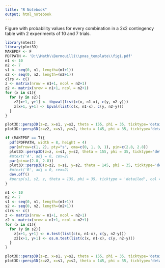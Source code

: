 ```yaml
---
title: "R Notebook"
output: html_notebook
---
```


Figure with probability values for every combination in a 2x2 contingency table
with 2 experiments of 10 and 7 trials.
```r
library(mtest)
library(plot3D)
MAKEPDF <- F
PDFPATH <- 'D:\\Math\\Bernouilli\\pnas_template\\fig1.pdf'
n1 <- 10
n2 <- 7
s1 <- seq(0, n1, length=(n1+1))
s2 <- seq(0, n2, length=(n2+1))
clrs <- c()
z <- matrix(nrow = n1+1, ncol = n2+1)
z2 <- matrix(nrow = n1+1, ncol = n2+1)
for (x in s1){
  for (y in s2){
    z2[x+1, y+1] <- tbpval(list(c(x, n1-x), c(y, n2-y)))
    z[x+1, y+1] <- bpval(list(c(x, n1-x), c(y, n2-y)))
  }
}

plot3D::persp3D(z=z, x=s1, y=s2, theta = 155, phi = 35, ticktype='detailed', bty='b2', xlab='s1', ylab='s2', zlab='\n\nP')
plot3D::persp3D(z=z2, x=s1, y=s2, theta = 145, phi = 35, ticktype='detailed', bty='b2', xlab='s1', ylab='s2', zlab='\n\nP')

if (MAKEPDF == T){
  pdf(PDFPATH, width = 8, height = 4)
  par(mfrow=c(1, 2), pty="s", oma=c(0, 1, 0, 1), pin=c(2.8, 2.8))
  plot3D::persp3D(z=z, x=s1, y=s2, theta = 155, phi = 35, ticktype='detailed', bty='b2', xlab='\n\ns1', ylab='\n\ns2', zlab='\n\n\nP')
  #mtext('A', adj = 0, cex=2)
  par(pin=c(2.8, 2.8))
  plot3D::persp3D(z=z2, x=s1, y=s2, theta = 145, phi = 35, ticktype='detailed', bty='b2', xlab='\n\ns1', ylab='\n\ns2', zlab='\n\n\nP')
  #mtext('B', adj = 0, cex=2)
  dev.off()
  #persp(s1, s2, z, theta = 135, phi = 35, ticktype = 'detailed', col = colset(z, c(0, 0, 1), c(1, 0, 0)))
}
```

```r
n1 <- 10
n2 <- 7
s1 <- seq(0, n1, length=(n1+1))
s2 <- seq(0, n2, length=(n2+1))
clrs <- c()
z <- matrix(nrow = n1+1, ncol = n2+1)
z2 <- matrix(nrow = n1+1, ncol = n2+1)
for (x in s1){
  for (y in s2){
    z[x+1, y+1] <- m.test(list(c(x, n1-x), c(y, n2-y)))
    z2[x+1, y+1] <- os.m.test(list(c(x, n1-x), c(y, n2-y)))
  }
}

plot3D::persp3D(z=z, x=s1, y=s2, theta = 155, phi = 35, ticktype='detailed', bty='b2', xlab='s1', ylab='s2', zlab='\n\nP')
plot3D::persp3D(z=z2, x=s1, y=s2, theta = 145, phi = 35, ticktype='detailed', bty='b2', xlab='s1', ylab='s2', zlab='\n\nP')
```
